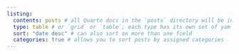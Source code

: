 ```yaml
---
listing: 
  contents: posts # all Quarto docs in the `posts` directory will be included on your listing page
  type: table # or `grid` or `table`; each type has its own set of yaml options to include
  sort: "date desc" # can also sort on more than one field
  categories: true # allows you to sort posts by assigned categories 
---
```


